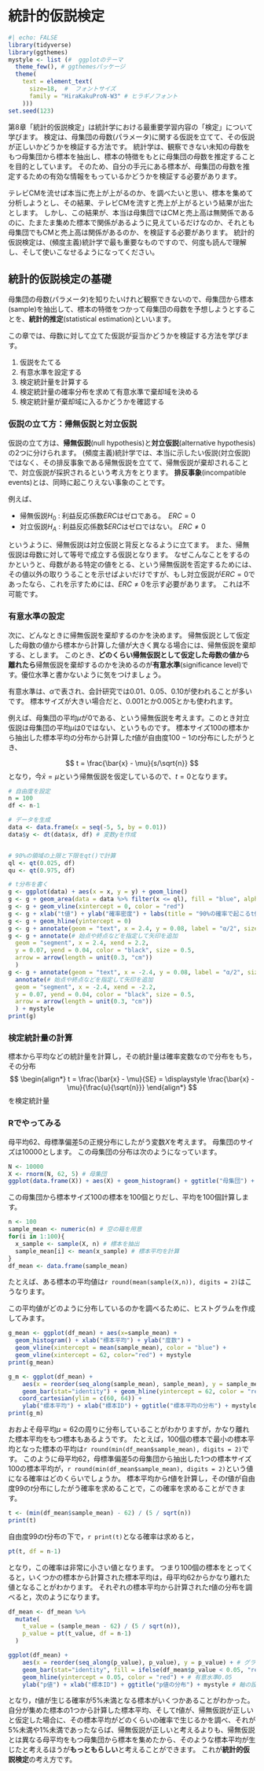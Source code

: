 # 統計的仮説検定

```r
#| echo: FALSE
library(tidyverse)
library(ggthemes)
mystyle <- list (#  ggplotのテーマ
  theme_few(), # ggthemesパッケージ
  theme(
    text = element_text(
      size=18,  #  フォントサイズ
      family = "HiraKakuProN-W3" # ヒラギノフォント
    )))
set.seed(123)
```

第8章「統計的仮説検定」は統計学における最重要学習内容の「検定」について学びます。
検定は、母集団の母数(パラメータ)に関する仮説を立てて、その仮説が正しいかどうかを検証する方法です。
統計学は、観察できない未知の母数をもつ母集団から標本を抽出し、標本の特徴をもとに母集団の母数を推定することを目的としています。
そのため、自分の手元にある標本が、母集団の母数を推定するための有効な情報をもっているかどうかを検証する必要があります。

テレビCMを流せば本当に売上が上がるのか、を調べたいと思い、標本を集めて分析しようとし、その結果、テレビCMを流すと売上が上がるという結果が出たとします。
しかし、この結果が、本当は母集団ではCMと売上高は無関係であるのに、たまたま集めた標本で関係があるように見えているだけなのか、それとも母集団でもCMと売上高は関係があるのか、を検証する必要があります。
統計的仮説検定は、(頻度主義)統計学で最も重要なものですので、何度も読んで理解し、そして使いこなせるようになってください。

## 統計的仮説検定の基礎

母集団の母数(パラメータ)を知りたいけれど観察できないので、母集団から標本(sample)を抽出して、標本の特徴をつかって母集団の母数を予想しようとすることを、**統計的推定**(statistical estimation)といいます。

この章では、母数に対して立てた仮説が妥当かどうかを検証する方法を学びます。

1. 仮説をたてる
2. 有意水準を設定する
3. 検定統計量を計算する
4. 検定統計量の確率分布を求めて有意水準で棄却域を決める
5. 検定統計量が棄却域に入るかどうかを確認する

### 仮説の立て方：帰無仮説と対立仮説

仮説の立て方は、**帰無仮説**(null hypothesis)と**対立仮説**(alternative hypothesis)の2つに分けられます。
(頻度主義)統計学では、本当に示したい仮説(対立仮説)ではなく、その排反事象である帰無仮説を立てて、帰無仮説が棄却されることで、対立仮説が採択されるという考え方をとります。
**排反事象**(incompatible events)とは、同時に起こりえない事象のことです。

例えば、

- 帰無仮説$H_0$ : 利益反応係数$ERC$はゼロである。　$ERC =0$
- 対立仮説$H_A$ : 利益反応係数$$ERC$はゼロではない。 $ERC \not = 0$

というように、帰無仮説は対立仮説と背反となるように立てます。
また、帰無仮説は母数に対して等号で成立する仮説となります。
なぜこんなことをするのかというと、母数がある特定の値をとる、という帰無仮説を否定するためには、その値以外の取りうることを示せばよいだけですが、もし対立仮説が$ERC=0$であったなら、これを示すためには、$ERC \not = 0$を示す必要があります。
これは不可能です。

### 有意水準の設定

次に、どんなときに帰無仮説を棄却するのかを決めます。
帰無仮説として仮定した母数の値から標本から計算した値が大きく異なる場合には、帰無仮説を棄却する、とします。
このとき、**どのくらい帰無仮説として仮定した母数の値から離れたら**帰無仮説を棄却するのかを決めるのが**有意水準**(significance level)です。優位水準と書かないように気をつけましょう。

有意水準は、$\alpha$で表され、会計研究では$0.01$、$0.05$、$0.10$が使われることが多いです。
標本サイズが大きい場合だと、$0.001$とか$0.005$とかも使われます。

例えば、母集団の平均$\mu$が$0$である、という帰無仮説を考えます。このとき対立仮説は母集団の平均$\mu$は$0$ではない、というものです。
標本サイズ$100$の標本から抽出した標本平均の分布から計算した$t$値が自由度$100-1$の$t$分布にしたがうとき、

$$
t = \frac{\bar{x} - \mu}{s/\sqrt{n}}
$$
となり，今$\bar{x} = \mu$という帰無仮説を仮定しているので、$t = 0$となります。

```r
# 自由度を設定
n = 100
df <- n-1

# データを生成
data <- data.frame(x = seq(-5, 5, by = 0.01))
data$y <- dt(data$x, df) # 変数yを作成


# 90%の領域の上限と下限をqt()で計算
ql <- qt(0.025, df)
qu <- qt(0.975, df)

# t分布を書く
g <- ggplot(data) + aes(x = x, y = y) + geom_line()
g <- g + geom_area(data = data %>% filter(x <= ql), fill = "blue", alpha = 0.3) + geom_area(data = data %>% filter(x >= qu), fill = "blue", alpha = 0.3)
g <- g + geom_vline(xintercept = 0, color = "red")
g <- g + xlab("t値") + ylab("確率密度") + labs(title = "90%の確率で起こるt値の範囲")
g <- g + geom_hline(yintercept = 0)
g <- g + annotate(geom = "text", x = 2.4, y = 0.08, label = "α/2", size = 10)
g <- g + annotate(# 始点や終点などを指定して矢印を追加
  geom = "segment", x = 2.4, xend = 2.2,
  y = 0.07, yend = 0.04, color = "black", size = 0.5,
  arrow = arrow(length = unit(0.3, "cm"))
  )
g <- g + annotate(geom = "text", x = -2.4, y = 0.08, label = "α/2", size = 10) +
  annotate(# 始点や終点などを指定して矢印を追加
  geom = "segment", x = -2.4, xend = -2.2,
  y = 0.07, yend = 0.04, color = "black", size = 0.5,
  arrow = arrow(length = unit(0.3, "cm"))
  ) + mystyle
print(g)
```


### 検定統計量の計算 <!-- 8.1.3 --->

標本から平均などの統計量を計算し，その統計量は確率変数なので分布をもち，その分布
$$
\begin{align*}
t = \frac{\bar{x} - \mu}{SE} = \displaystyle \frac{\bar{x} - \mu}{\frac{u}{\sqrt{n}}}
\end{align*}
$$
を検定統計量

### Rでやってみる {.unnumbered}

母平均$62$、母標準偏差$5$の正規分布にしたがう変数$X$を考えます。
母集団のサイズは10000とします。
この母集団の分布は次のようになっています。

```r
N <- 10000
X <- rnorm(N, 62, 5) # 母集団
ggplot(data.frame(X)) + aes(X) + geom_histogram() + ggtitle("母集団") + geom_vline(xintercept = 62, color = "red") + mystyle
```

この母集団から標本サイズ100の標本を100個とりだし、平均を100個計算します。
```r
n <- 100
sample_mean <- numeric(n) # 空の箱を用意
for(i in 1:100){
  x_sample <- sample(X, n) # 標本を抽出
  sample_mean[i] <- mean(x_sample) # 標本平均を計算
}
df_mean <- data.frame(sample_mean)
```

たとえば、ある標本の平均値は`r round(mean(sample(X,n)), digits = 2)`はこうなります。

この平均値がどのように分布しているのかを調べるために、ヒストグラムを作成してみます。

```r
g_mean <- ggplot(df_mean) + aes(x=sample_mean) +
  geom_histogram() + xlab("標本平均") + ylab("度数") +
  geom_vline(xintercept = mean(sample_mean), color = "blue") +
  geom_vline(xintercept = 62, color="red") + mystyle
print(g_mean)
```

```r
g_m <- ggplot(df_mean) +
    aes(x = reorder(seq_along(sample_mean), sample_mean), y = sample_mean) +
    geom_bar(stat="identity") + geom_hline(yintercept = 62, color = "red") +
   coord_cartesian(ylim = c(60, 64)) +
    ylab("標本平均") + xlab("標本ID") + ggtitle("標本平均の分布") + mystyle
print(g_m)
```


おおよそ母平均$\mu = 62$の周りに分布していることがわかりますが，かなり離れた標本平均をもつ標本もあるようです。
たとえば，100個の標本で最小の標本平均となった標本の平均は`r round(min(df_mean$sample_mean), digits = 2)`です。
このように母平均62，母標準偏差5の母集団から抽出した1つの標本サイズ100の標本平均が，`r round(min(df_mean$sample_mean), digits = 2)`という値になる確率はどのくらいでしょうか。
標本平均から$t$値を計算し，その$t$値が自由度99の$t$分布にしたがう確率を求めることで，この確率を求めることができます。

```r
t <- (min(df_mean$sample_mean) - 62) / (5 / sqrt(n))
print(t)
```

自由度99の$t$分布の下で，`r print(t)`となる確率は求めると，

```r
pt(t, df = n-1)
```

となり，この確率は非常に小さい値となります。
つまり100個の標本をとってくると，いくつかの標本から計算された標本平均は，母平均62からかなり離れた値となることがわかります。
それぞれの標本平均から計算された$t$値の分布を調べると，次のようになります。

```r
df_mean <- df_mean %>%
  mutate(
    t_value = (sample_mean - 62) / (5 / sqrt(n)),
    p_value = pt(t_value, df = n-1)
  )

ggplot(df_mean) +
    aes(x = reorder(seq_along(p_value), p_value), y = p_value) + # グラフの設定
    geom_bar(stat="identity", fill = ifelse(df_mean$p_value < 0.05, "red", "black")) + #
    geom_hline(yintercept = 0.05, color = "red") + # 有意水準0.05
    ylab("p値") + xlab("標本ID") + ggtitle("p値の分布") + mystyle # 軸の設定
```

となり，$t$値が生じる確率が5%未満となる標本がいくつかあることがわかった。
自分が集めた標本の1つから計算した標本平均、そして$t$値が、帰無仮説が正しいと仮定した場合に、その標本平均がどのくらいの確率で生じるかを調べ、それが5%未満や1%未満であったならば、帰無仮説が正しいと考えるよりも、帰無仮説とは異なる母平均をもつ母集団から標本を集めたから、そのような標本平均が生じたと考えるほうが**もっともらしい**と考えることができます。
これが**統計的仮説検定**の考え方です。
